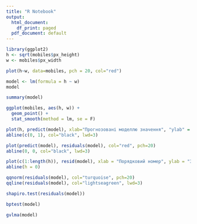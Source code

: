 ---
title: "R Notebook"
output:
  html_document:
    df_print: paged
  pdf_document: default
---
```{r}
library(ggplot2) 
h <- sqrt(mobiles$px_height)
w <- mobiles$px_width
```

```{r}
plot(h~w, data=mobiles, pch = 20, col="red")
```

```{r}
model <- lm(formula = h ~ w)
model
```

```{r}
summary(model)

```

```{r}
ggplot(mobiles, aes(h, w)) +
  geom_point() +
  stat_smooth(method = lm, se = F)
```

```{r}
plot(h, predict(model), xlab="Прогнозовані моделлю значення", "ylab" = " Значення спостережень", col="red", pch=20)
abline(c(0, 1), col="black", lwd=3)
```

```{r}
plot(predict(model), residuals(model), col="red", pch=20)
abline(0, 0, col="black", lwd=3)
```

```{r}
plot(c(1:length(h)), resid(model), xlab = "Порядковий номер", ylab = "Значення залишків", main = "Значення залишків за порядковим номером")
abline(h = 0)
```

```{r}
qqnorm(residuals(model), col="turquoise", pch=20)
qqline(residuals(model), col="lightseagreen", lwd=3)
```

```{r}
shapiro.test(residuals(model))
```

```{r}
bptest(model)
```
```{r}
gvlma(model)

```